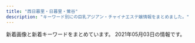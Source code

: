 ```yaml
---
title: "西日暮里・日暮里・鶯谷"
description: "キーワード別にの巨乳アジアン・チャイナエステ嬢情報をまとめました。"
---
```


新着画像と新着キーワードをまとめています。
2021年05月03日の情報です。

<DmmAffiliateIns />
<KeywordTable
  shops={
    [
    {
        "img_links": [
            "http://www.relax-mirai.info/images/m03.jpg",
            "http://www.relax-mirai.info/images/info02.jpg",
            "http://www.relax-mirai.info/images/qr.jpg",
            "http://www.relax-mirai.info/gals/emi1.jpg",
            "http://www.relax-mirai.info/gals/kaka1.jpg",
            "http://www.relax-mirai.info/gals/aki1.jpg",
            "http://www.relax-mirai.info/images/info01.jpg",
            "http://www.relax-mirai.info/images/risa1.jpg",
            "http://www.relax-mirai.info/images/sayuri1.jpg",
            "http://www.relax-mirai.info/images/momo1.jpg",
            "http://www.relax-mirai.info/gals/risa1.jpg",
            "http://www.relax-mirai.info/i/images/momo1.jpg",
            "http://www.relax-mirai.info/i/images/sayuri1.jpg",
            "http://www.relax-mirai.info/i/120/sayuri1.jpg",
            "http://www.relax-mirai.info/images/m02.jpg",
            "http://www.relax-mirai.info/images/m04.jpg"
        ],
        "keywords": {},
        "url": "http://www.relax-mirai.info/",
        "name": "\u672a\u6765",
        "station": "\u65e5\u66ae\u91cc\u99c5\u6771\u53e3"
    },
    {
        "url": "http://esthe-aroma.red/",
        "keywords": {
            "E": 1,
            "86": 9,
            "D": 8
        },
        "img_links": [
            "http://esthe-aroma.red/images/cg02.jpg",
            "http://esthe-aroma.red/images/top.png",
            "http://esthe-aroma.red/images/imm.jpg",
            "http://esthe-aroma.red/images/evetop.png",
            "http://esthe-aroma.red/images/sruru.jpg",
            "http://esthe-aroma.red/images/cg03.jpg",
            "http://esthe-aroma.red/images/staff_s.png",
            "http://esthe-aroma.red/images/precau.png",
            "http://esthe-aroma.red/images/cg01.jpg",
            "http://esthe-aroma.red/images/rec.png",
            "http://esthe-aroma.red/images/cg07.jpg",
            "http://esthe-aroma.red/images/news.png",
            "http://esthe-aroma.red/images/kan.jpg",
            "http://esthe-aroma.red/link/menlog.jpg",
            "http://esthe-aroma.red/images/cg10.jpg",
            "http://esthe-aroma.red/images/cg08.jpg",
            "http://esthe-aroma.red/images/r3.jpg",
            "http://esthe-aroma.red/images/r4.jpg",
            "http://esthe-aroma.red/images/r1.jpg",
            "http://esthe-aroma.red/images/cg04.jpg",
            "http://esthe-aroma.red/images/cg06.jpg",
            "http://esthe-aroma.red/images/r2.jpg",
            "http://esthe-aroma.red/images/cg09.jpg"
        ],
        "name": "\u548c\u5408 \u308f\u3054\u3046",
        "station": "JR\u65e5\u66ae\u91cc\u99c5\u6771\u53e3"
    },
    {
        "url": "https://mominoki.tyo.ac/",
        "station": "\u753a\u5c4b\u99c51\u756a\u51fa\u53e3",
        "keywords": {
            "85": 12,
            "86": 4,
            "E": 4,
            "87": 8,
            "83": 4,
            "C": 15,
            "D": 24
        },
        "name": "\u3082\u307f\u306e\u6728",
        "img_links": [
            "https://mominoki.tyo.ac/images/themes/pink/line.png",
            "https://mominoki.tyo.ac/images/room2.jpg",
            "https://mominoki.tyo.ac/photos/sites/41/2020/09/2020092810535583.jpg",
            "https://mominoki.tyo.ac/images/themes/pink/s_link.png",
            "https://mominoki.tyo.ac/photos/sites/41/2020/09/2020092804344656.jpg",
            "https://mominoki.tyo.ac/images/themes/pink/s_staff.png",
            "https://mominoki.tyo.ac/images/room1.jpg",
            "https://mominoki.tyo.ac/photos/sites/41/2021/03/202103150747058.jpg",
            "https://mominoki.tyo.ac/photos/sites/41/2021/03/202103150746598.jpg",
            "https://mominoki.tyo.ac/images/themes/pink/mobile.jpg",
            "https://mominoki.tyo.ac/images/themes/pink/s_pickup.png",
            "https://mominoki.tyo.ac/images/themes/pink/r3.jpg",
            "https://mominoki.tyo.ac/photos/sites/41/2020/09/2020092804344859.jpg",
            "https://mominoki.tyo.ac/images/themes/pink/no1.png",
            "https://mominoki.tyo.ac/photos/sites/41/2020/09/2020092801595154.jpg",
            "https://mominoki.tyo.ac/images/themes/pink/s_news.png",
            "https://mominoki.tyo.ac/images/themes/pink/s_newface.png",
            "https://mominoki.tyo.ac/photos/sites/41/2020/09/2020092804344750.jpg",
            "https://mominoki.tyo.ac/images/room4.jpg",
            "https://mominoki.tyo.ac/images/themes/pink/no2.png",
            "https://mominoki.tyo.ac/images/themes/pink/s_ranking.png",
            "https://mominoki.tyo.ac/photos/sites/41/2020/11/2020111401222038.jpg",
            "https://mominoki.tyo.ac/images/room3.jpg"
        ]
    },
    {
        "station": "JR\u897f\u65e5\u66ae\u91cc\u99c5",
        "name": "\u3075\u308f\u3075\u308f",
        "img_links": [
            "http://flowerscent.este.work/head_3_4691_1556258938113847.png",
            "http://flowerscent.este.work/head_1_4691_1553674270167089.png",
            "http://flowerscent.este.work/head_2_4691_1553674270815382.png",
            "http://flowerscent.este.work/2/uploadimg/1600260826.jpg",
            "http://flowerscent.este.work/2/uploadimg/1599833697.jpg"
        ],
        "url": "http://flowerscent.este.work/",
        "keywords": {
            "87": 12,
            "C": 36,
            "83": 36,
            "86": 12,
            "D": 12,
            "E": 12
        }
    },
    {
        "name": "\u5065\u7f8e\u5802",
        "img_links": [
            "http://es-rlx.com/img/access/kanban.png",
            "http://es-rlx.com/staff/minami/01mb.jpg",
            "http://es-rlx.com/staff/mai/01mb.jpg",
            "http://es-rlx.com/img/ttl_mobile.png",
            "http://es-rlx.com/img/access/road02.jpg",
            "http://es-rlx.com/staff/yuki/01.jpg",
            "http://es-rlx.com/staff/yuki/01mb.jpg",
            "http://es-rlx.com/pic/top3.jpg",
            "http://es-rlx.com/img/access/road03.jpg",
            "http://es-rlx.com/img/access/roaddm.png",
            "http://es-rlx.com/i/files/homeimg.jpg",
            "http://es-rlx.com/pic/top1.jpg",
            "http://es-rlx.com/staff/sakura/01.jpg",
            "http://es-rlx.com/staff/sakura/01mb.jpg",
            "http://es-rlx.com/staff/hana/01mb.jpg",
            "http://es-rlx.com/img/access/road04.jpg",
            "http://es-rlx.com/img/youtube.jpg",
            "http://es-rlx.com/staff/rumi/01mb.jpg",
            "http://es-rlx.com/staff/rumi/01.jpg",
            "http://es-rlx.com/staff/mai/01.jpg",
            "http://es-rlx.com/staff/hana/01.jpg",
            "http://es-rlx.com/pic/head.png",
            "http://es-rlx.com/img/ttl_rec.png",
            "http://es-rlx.com/img/ft_tel.png",
            "http://es-rlx.com/pic/top2.jpg",
            "http://es-rlx.com/staff/minami/01.jpg",
            "http://es-rlx.com/img/ttl_staff.png",
            "http://es-rlx.com/img/access/road01.jpg",
            "http://es-rlx.com/img/ttl_tnew.png"
        ],
        "station": "JR\u9daf\u8c37\u99c5\u5317\u53e3",
        "url": "http://es-rlx.com/",
        "keywords": {
            "C": 21
        }
    },
    {
        "name": "\u6e29\u99a8\u6e2f-\u304a\u3093\u304d\u3087\u3046\u3053\u3046-",
        "url": "http://onkyoukou.tyo.cm/",
        "station": "JR\u897f\u65e5\u66ae\u91cc\u99c5",
        "keywords": {
            "87": 3,
            "C": 13,
            "88": 6,
            "86": 3
        },
        "img_links": [
            "http://onkyoukou.tyo.cm/images/face_bj3.jpg",
            "http://onkyoukou.tyo.cm/images/top.png",
            "http://onkyoukou.tyo.cm/photos/sites/88/2017/03/staff1.jpg",
            "http://onkyoukou.tyo.cm/images/nbj3.jpg",
            "http://onkyoukou.tyo.cm/images/mobile.jpg",
            "http://onkyoukou.tyo.cm/images/s_link.jpg",
            "http://onkyoukou.tyo.cm/photos/sites/88/2020/03/2020030111163079.jpg",
            "http://onkyoukou.tyo.cm/photos/sites/88/2017/03/staff4.jpg",
            "http://onkyoukou.tyo.cm/photos/sites/88/2017/03/staff2.jpg",
            "http://onkyoukou.tyo.cm/images/n1.jpg",
            "http://onkyoukou.tyo.cm/images/n3.jpg",
            "http://onkyoukou.tyo.cm/images/s_staff1.jpg",
            "http://onkyoukou.tyo.cm/images/s_news.jpg",
            "http://onkyoukou.tyo.cm/images/line.jpg",
            "http://onkyoukou.tyo.cm/images/face_bj.jpg",
            "http://onkyoukou.tyo.cm/images/s_face.jpg",
            "http://onkyoukou.tyo.cm/images/s_staff.jpg",
            "http://onkyoukou.tyo.cm/images/s_mobile.jpg",
            "http://onkyoukou.tyo.cm/images/acc2.jpg",
            "http://onkyoukou.tyo.cm/images/nbj1.jpg",
            "http://onkyoukou.tyo.cm/images/acc3.jpg",
            "http://onkyoukou.tyo.cm/images/acc1.jpg",
            "http://onkyoukou.tyo.cm/images/s_pick.jpg"
        ]
    },
    {
        "name": "\u5fc3\u7f8e",
        "keywords": {},
        "url": "http://www.ai-lian.work/",
        "img_links": [
            "http://www.ai-lian.work/images/mobile.jpg",
            "http://www.ai-lian.work/img/yui1.jpg",
            "http://www.ai-lian.work/images/1.jpg",
            "http://www.ai-lian.work/images/head.jpg",
            "http://www.ai-lian.work/images/3.jpg",
            "http://www.ai-lian.work/images/news.jpg",
            "http://www.ai-lian.work/images/line.png",
            "http://www.ai-lian.work/images/int2.jpg",
            "http://www.ai-lian.work/images/staff_t.jpg",
            "http://www.ai-lian.work/img/aya1.jpg",
            "http://www.ai-lian.work/images/int1.jpg",
            "http://www.ai-lian.work/images/interior_t.jpg",
            "http://www.ai-lian.work/images/2.jpg",
            "http://www.ai-lian.work/img/saya1.jpg",
            "http://www.ai-lian.work/images/rec1.jpg",
            "http://www.ai-lian.work/images/ta.jpg",
            "http://www.ai-lian.work/images/tel.jpg",
            "http://www.ai-lian.work/images/sys1.jpg"
        ],
        "station": "JR\u9daf\u8c37\u99c5\u5317\u53e3"
    },
    {
        "keywords": {
            "D": 10,
            "86": 8,
            "87": 1,
            "84": 2,
            "85": 1,
            "E": 1,
            "C": 1
        },
        "url": "http://chou.ies.bz/",
        "station": "JR\u897f\u65e5\u66ae\u91cc\u99c5",
        "img_links": [
            "http://chou.ies.bz/photos/sites/85/2019/06/2019062803491517.jpg",
            "http://chou.ies.bz/images/s_pick.png",
            "http://chou.ies.bz/images/s3.png",
            "http://chou.ies.bz/photos/sites/85/2020/12/2020120204265615.jpg",
            "http://chou.ies.bz/photos/sites/85/2020/10/2020100610370157.jpg",
            "http://chou.ies.bz/photos/sites/85/2019/12/2019120602315853.jpg",
            "http://chou.ies.bz/images/mobile.png",
            "http://chou.ies.bz/photos/sites/85/2020/10/2020100610383828.jpg",
            "http://chou.ies.bz/images/s1.png",
            "http://chou.ies.bz/images/s_news.png",
            "http://chou.ies.bz/photos/sites/85/2019/07/2019070106340260.jpg",
            "http://chou.ies.bz/photos/sites/85/2019/07/2019070106333414.jpg",
            "http://chou.ies.bz/photos/sites/85/2021/04/2021042710033582.jpg",
            "http://chou.ies.bz/photos/sites/85/2020/12/2020121802483415.jpg",
            "http://chou.ies.bz/photos/sites/85/2019/07/2019070106320474.jpg",
            "http://chou.ies.bz/photos/sites/85/2019/07/2019070509385227.jpg",
            "http://chou.ies.bz/images/top.png",
            "http://chou.ies.bz/photos/sites/85/2020/12/2020120204150858.jpg",
            "http://chou.ies.bz/images/s_link.png",
            "http://chou.ies.bz/photos/sites/85/2019/07/2019070106330942.jpg",
            "http://chou.ies.bz/images/n3.png",
            "http://chou.ies.bz/images/s_staff.jpg",
            "http://chou.ies.bz/images/n1.jpg"
        ],
        "name": "\u706f\u308a\u5c4b"
    },
    {
        "keywords": {
            "C": 6
        },
        "img_links": [
            "http://www.en-nippori.net/image/therapist/01.jpg",
            "http://www.en-nippori.net/image/therapist/06.jpg",
            "http://www.en-nippori.net/image/mainparts/images/navi01_04.jpg",
            "http://www.en-nippori.net/image/therapist/02.jpg",
            "http://www.en-nippori.net/image/mainparts/images/navi01_03.jpg",
            "http://www.en-nippori.net/image/therapist/04.jpg",
            "http://www.en-nippori.net/image/mainparts/images/navi01_07.jpg",
            "http://www.en-nippori.net/image/index/top.jpg",
            "http://www.en-nippori.net/image/therapist/03.jpg",
            "http://www.en-nippori.net/image/mainparts/main.jpg",
            "http://www.en-nippori.net/image/mainparts/images/navi01_05.jpg",
            "http://www.en-nippori.net/image/mainparts/images/navi01_02.jpg",
            "http://www.en-nippori.net/image/mainparts/images/navi01_06.jpg"
        ],
        "station": "JR\u65e5\u66ae\u91cc\u99c5\u6771\u53e3",
        "url": "http://www.en-nippori.net/",
        "name": "\u7e01"
    },
    {
        "url": "http://www.mac-riraku106.xyz/",
        "station": "JR\u65e5\u66ae\u91cc\u99c5\u5357\u53e3",
        "name": "\u306f\u305f\u3061",
        "img_links": [
            "http://www.mac-riraku106.xyz/uploads/200501/1-200501125159161.jpg",
            "http://www.mac-riraku106.xyz/uploads/200818/1-200QQ554231G.jpg",
            "http://www.mac-riraku106.xyz/uploads/200317/1-20031G4420c38.jpg",
            "http://www.mac-riraku106.xyz/uploads/191106/1-191106092J62Y.jpg",
            "http://www.mac-riraku106.xyz/uploads/200501/1-200501125251121.jpg",
            "http://www.mac-riraku106.xyz/uploads/200325/1-2003251H340B9.jpg",
            "http://www.mac-riraku106.xyz/uploads/190926/1-1Z926131T2408.jpg",
            "http://www.mac-riraku106.xyz/static/picture/call.png",
            "http://www.mac-riraku106.xyz/uploads/190723/21-1.jpg",
            "http://www.mac-riraku106.xyz/uploads/200501/1-200501125300127.jpg",
            "http://www.mac-riraku106.xyz/static/picture/top-img03.png",
            "http://www.mac-riraku106.xyz/uploads/190826/1-1ZR614462Qa.jpg",
            "http://www.mac-riraku106.xyz/static/picture/2.jpg",
            "http://www.mac-riraku106.xyz/uploads/200801/1-200P1110A4M2.jpg",
            "http://www.mac-riraku106.xyz/uploads/191219/1-19121912423J29.jpg",
            "http://www.mac-riraku106.xyz/static/picture/1.jpg",
            "http://www.mac-riraku106.xyz/static/picture/top-img02.png",
            "http://www.mac-riraku106.xyz/uploads/200310/1-200310130925920.jpg",
            "http://www.mac-riraku106.xyz/uploads/190723/23-3.jpg",
            "http://www.mac-riraku106.xyz/uploads/200325/1-2003251H312V4.jpg",
            "http://www.mac-riraku106.xyz/uploads/190906/1-1ZZ6125225A4.jpg",
            "http://www.mac-riraku106.xyz/static/picture/top-img09.png",
            "http://www.mac-riraku106.xyz/uploads/200501/1-200501145002a7.jpg",
            "http://www.mac-riraku106.xyz/uploads/200317/1-20031G44235R7.jpg",
            "http://www.mac-riraku106.xyz/uploads/200501/1-200501144951148.jpg",
            "http://www.mac-riraku106.xyz/uploads/190906/1-1ZZ612503C39.jpg",
            "http://www.mac-riraku106.xyz/uploads/190723/23-1.jpg",
            "http://www.mac-riraku106.xyz/uploads/191128/1-19112Q3102OP.jpg",
            "http://www.mac-riraku106.xyz/uploads/190723/30-1.jpg",
            "http://www.mac-riraku106.xyz/uploads/190723/1-1.jpg",
            "http://www.mac-riraku106.xyz/uploads/191008/1-19100Q5451M20.jpg",
            "http://www.mac-riraku106.xyz/uploads/191128/1-19112Q31009521.jpg",
            "http://www.mac-riraku106.xyz/uploads/200801/1-200P1110412514.jpg",
            "http://www.mac-riraku106.xyz/uploads/200608/1-20060Q0251EY.jpg",
            "http://www.mac-riraku106.xyz/static/picture/top-img01.png",
            "http://www.mac-riraku106.xyz/uploads/191008/1-19100Q5453V63.jpg",
            "http://www.mac-riraku106.xyz/uploads/200501/1-200501145011C2.jpg",
            "http://www.mac-riraku106.xyz/uploads/191219/1-191219124141563.jpg",
            "http://www.mac-riraku106.xyz/uploads/200501/1-200501125150516.jpg",
            "http://www.mac-riraku106.xyz/uploads/190723/34-1.jpg",
            "http://www.mac-riraku106.xyz/uploads/190926/1-1Z926131R6102.jpg",
            "http://www.mac-riraku106.xyz/uploads/190723/10-1.jpg",
            "http://www.mac-riraku106.xyz/uploads/200310/1-20031013091I08.jpg",
            "http://www.mac-riraku106.xyz/uploads/190723/33-1.jpg",
            "http://www.mac-riraku106.xyz/uploads/191209/1-191209122ZY50.jpg",
            "http://www.mac-riraku106.xyz/uploads/200818/1-200QQ55415J4.jpg",
            "http://www.mac-riraku106.xyz/uploads/200801/1-200P1110631926.jpg",
            "http://www.mac-riraku106.xyz/uploads/191106/1-191106092S0357.jpg",
            "http://www.mac-riraku106.xyz/uploads/200608/1-20060Q02506204.jpg",
            "http://www.mac-riraku106.xyz/uploads/191209/1-1912091229204E.jpg",
            "http://www.mac-riraku106.xyz/uploads/191209/1-191209123459153.jpg",
            "http://www.mac-riraku106.xyz/uploads/200317/1-20031G44220J0.jpg",
            "http://www.mac-riraku106.xyz/static/picture/tel.png",
            "http://www.mac-riraku106.xyz/uploads/190723/10-2.jpg",
            "http://www.mac-riraku106.xyz/uploads/200818/1-200QQ5535E92.jpg",
            "http://www.mac-riraku106.xyz/static/picture/michi02.png",
            "http://www.mac-riraku106.xyz/uploads/190723/25-1.jpg",
            "http://www.mac-riraku106.xyz/uploads/200310/1-200310130Z0421.jpg",
            "http://www.mac-riraku106.xyz/static/picture/michi01.png",
            "http://www.mac-riraku106.xyz/uploads/191128/1-19112Q3111UF.jpg",
            "http://www.mac-riraku106.xyz/uploads/190826/1-1ZR6144611E0.jpg",
            "http://www.mac-riraku106.xyz/uploads/190723/23-2.jpg",
            "http://www.mac-riraku106.xyz/uploads/191106/1-191106092T0531.jpg",
            "http://www.mac-riraku106.xyz/uploads/190723/1-2.jpg"
        ],
        "keywords": {
            "94": 3,
            "E": 6,
            "85": 15,
            "86": 19,
            "D": 47,
            "C": 19,
            "F": 3
        }
    },
    {
        "station": "JR\u65e5\u66ae\u91cc\u99c5\u5357\u53e3",
        "url": "https://www.sofia-est.com/",
        "name": "\u30bd\u30d5\u30a3\u30a2",
        "img_links": [
            "https://www.sofia-est.com/img/material/courseoption_rev1.png",
            "https://www.sofia-est.com/img/girl/main/s81_1.jpg",
            "https://www.sofia-est.com/img/material/mob_t3.jpg",
            "https://www.sofia-est.com/img/material/top_infomation.png",
            "https://www.sofia-est.com/img/material/gm3_rollout.png",
            "https://www.sofia-est.com/img/material/gm6_rollout.png",
            "https://www.sofia-est.com/img/material/photo3.jpg",
            "https://www.sofia-est.com/img/girl/thumb/s81_4.jpg",
            "https://www.sofia-est.com/img/girl/thumb/s108_1.jpg",
            "https://www.sofia-est.com/img/material/mob_m1_rev1.jpg",
            "https://www.sofia-est.com/img/girl/list/s81_list.jpg",
            "https://www.sofia-est.com/img/material/top_movie.png",
            "https://www.sofia-est.com/img/material/photo4.jpg",
            "https://www.sofia-est.com/img/girl/list/s56_list.jpg",
            "https://www.sofia-est.com/img/girl/thumb/s55_2.jpg",
            "https://www.sofia-est.com/img/material/mob_m2_rev1.jpg",
            "https://www.sofia-est.com/img/material/mob_m4.jpg",
            "https://www.sofia-est.com/img/material/top_newface.png",
            "https://www.sofia-est.com/img/material/mob_m5.jpg",
            "https://www.sofia-est.com/img/material/page4_subt2.png",
            "https://www.sofia-est.com/img/girl/thumb/s100_2.jpg",
            "https://www.sofia-est.com/img/girl/main/s55_1.jpg",
            "https://www.sofia-est.com/img/material/movieicon.png",
            "https://www.sofia-est.com/img/girl/main/s92_1.jpg",
            "https://www.sofia-est.com/img/material/hosi5.png",
            "https://www.sofia-est.com/img/girl/thumb/s81_2.jpg",
            "https://www.sofia-est.com/img/material/noimg_thumb.jpg",
            "https://www.sofia-est.com/img/girl/mobilepickup/mobilepickup20200302124127.jpg",
            "https://www.sofia-est.com/img/girl/thumb/s99_1.jpg",
            "https://www.sofia-est.com/img/material/movie_left_yaji.png",
            "https://www.sofia-est.com/img/material/page3_1_subt1.png",
            "https://www.sofia-est.com/img/top/topslide20141210.jpg",
            "https://www.sofia-est.com/img/girl/list/s94_list.jpg",
            "https://www.sofia-est.com/img/girl/main/s56_1.jpg",
            "https://www.sofia-est.com/img/girl/thumb/s55_3.jpg",
            "https://www.sofia-est.com/img/girl/list/s89_list.jpg",
            "https://www.sofia-est.com/img/material/photobig.jpg",
            "https://www.sofia-est.com/img/banner/koko_120x60.png",
            "https://www.sofia-est.com/img/material/page2_subt1.png",
            "https://www.sofia-est.com/img/material/gm5_rollout.png",
            "https://www.sofia-est.com/img/material/top_twitter.png",
            "https://www.sofia-est.com/img/material/mobileqr.png",
            "https://www.sofia-est.com/img/girl/list/s111_list.jpg",
            "https://www.sofia-est.com/img/girl/main/s108_1.jpg",
            "https://www.sofia-est.com/img/what/coupon202009.png",
            "https://www.sofia-est.com/img/girl/thumb/s57_1.jpg",
            "https://www.sofia-est.com/img/top/topslide20150918.jpg",
            "https://www.sofia-est.com/img/material/noimg_m.jpg",
            "https://www.sofia-est.com/img/material/top_about.png",
            "https://www.sofia-est.com/img/girl/main/s97_1.jpg",
            "https://www.sofia-est.com/img/material/photo7.jpg",
            "https://www.sofia-est.com/img/girl/main/s99_1.jpg",
            "https://www.sofia-est.com/img/material/gm1_rollout.png",
            "https://www.sofia-est.com/img/material/mob_t4.jpg",
            "https://www.sofia-est.com/img/girl/pickup/pickup20190509222453.jpg",
            "https://www.sofia-est.com/img/girl/thumb/s56_2.jpg",
            "https://www.sofia-est.com/img/material/gm4_rollout.png",
            "https://www.sofia-est.com/img/material/top_news.png",
            "https://www.sofia-est.com/img/girl/list/s55_list.jpg",
            "https://www.sofia-est.com/img/material/movie_right_yaji.png",
            "https://www.sofia-est.com/img/material/page3_1_subt2.png",
            "https://www.sofia-est.com/img/girl/pickup/pickup20191220093623.jpg",
            "https://www.sofia-est.com/img/material/doublecourse_rev1.png",
            "https://www.sofia-est.com/img/material/page6_subt2.png",
            "https://www.sofia-est.com/img/material/photo8.jpg",
            "https://www.sofia-est.com/img/girl/thumb/s89_1.jpg",
            "https://www.sofia-est.com/img/girl/list/s108_list.jpg",
            "https://www.sofia-est.com/img/material/phototxt.jpg",
            "https://www.sofia-est.com/img/girl/list/s84_list.jpg",
            "https://www.sofia-est.com/img/girl/thumb/s92_1.jpg",
            "https://www.sofia-est.com/img/material/iph.png",
            "https://www.sofia-est.com/img/material/page6_subt3.png",
            "https://www.sofia-est.com/img/material/page4_subt1.png",
            "https://www.sofia-est.com/img/material/course_tanta2.png",
            "https://www.sofia-est.com/img/girl/thumb/s100_1.jpg",
            "https://www.sofia-est.com/img/material/course_tanta1.png",
            "https://www.sofia-est.com/img/girl/thumb/s81_1.jpg",
            "https://www.sofia-est.com/img/material/top_pickup.png",
            "https://www.sofia-est.com/img/girl/main/s100_1.jpg",
            "https://www.sofia-est.com/img/material/page8_subt2.png",
            "https://www.sofia-est.com/img/material/page6_subt1.png",
            "https://www.sofia-est.com/img/material/mob_t2.jpg",
            "https://www.sofia-est.com/img/material/mob_t1.jpg",
            "https://www.sofia-est.com/img/material/pagetop_rollout.png",
            "https://www.sofia-est.com/img/girl/thumb/s81_3.jpg",
            "https://www.sofia-est.com/img/girl/list/s57_list.jpg",
            "https://www.sofia-est.com/img/material/top_camp.png",
            "https://www.sofia-est.com/img/material/sd_rt_btn.png",
            "https://www.sofia-est.com/img/material/page5_subt2.png",
            "https://www.sofia-est.com/img/material/mob_m3_rev1.jpg",
            "https://www.sofia-est.com/img/girl/pickup/pickup20191220093702.jpg",
            "https://www.sofia-est.com/img/material/photo5.jpg",
            "https://www.sofia-est.com/img/girl/main/s84_1.jpg",
            "https://www.sofia-est.com/img/girl/thumb/s84_2.jpg",
            "https://www.sofia-est.com/img/material/page8_subt1.png",
            "https://www.sofia-est.com/img/girl/thumb/s81_5.jpg",
            "https://www.sofia-est.com/img/material/top_kodawari.png",
            "https://www.sofia-est.com/img/girl/thumb/s99_2.jpg",
            "https://www.sofia-est.com/img/material/noimg_b.jpg",
            "https://www.sofia-est.com/img/girl/pickup/pickup20200111122329.jpg",
            "https://www.sofia-est.com/img/material/top_kodawariimg1.jpg",
            "https://www.sofia-est.com/img/girl/thumb/s55_1.jpg",
            "https://www.sofia-est.com/img/material/coursepoint_rev2.png",
            "https://www.sofia-est.com/img/girl/thumb/s92_2.jpg",
            "https://www.sofia-est.com/img/girl/thumb/s84_1.jpg",
            "https://www.sofia-est.com/img/material/photo6.jpg",
            "https://www.sofia-est.com/img/material/page7_subt1.png",
            "https://www.sofia-est.com/img/material/gm2_rollout.png",
            "https://www.sofia-est.com/img/girl/thumb/s97_2.jpg",
            "https://www.sofia-est.com/img/material/page5_subt1.png",
            "https://www.sofia-est.com/img/girl/thumb/s56_1.jpg",
            "https://www.sofia-est.com/img/girl/list/s100_list.jpg",
            "https://www.sofia-est.com/img/material/yakusoku.png",
            "https://www.sofia-est.com/img/top/topslide20141211.jpg",
            "https://www.sofia-est.com/img/material/page3_subt1.png",
            "https://www.sofia-est.com/img/girl/list/s97_list.jpg",
            "https://www.sofia-est.com/img/girl/thumb/s94_1.jpg",
            "https://www.sofia-est.com/img/girl/list/s99_list.jpg",
            "https://www.sofia-est.com/img/material/photo2.jpg",
            "https://www.sofia-est.com/img/girl/list/s92_list.jpg",
            "https://www.sofia-est.com/img/material/photo1.jpg",
            "https://www.sofia-est.com/img/material/movie20141210.jpg",
            "https://www.sofia-est.com/img/material/mob_youtube.png",
            "https://www.sofia-est.com/img/girl/thumb/s97_1.jpg",
            "https://www.sofia-est.com/img/material/mob_t5.jpg"
        ],
        "keywords": {
            "\u30bb\u30af\u30b7\u30fc": 34,
            "\u30c0\u30a4\u30ca\u30de\u30a4\u30c8": 1,
            "G": 2
        }
    },
    {
        "img_links": [
            "http://es-minami.com/img/sayuri1.jpg",
            "http://es-minami.com/img/yuki1.jpg",
            "http://www.es-minami.com/images/yuki1.jpg",
            "http://www.es-minami.com/gals/mika2.jpg",
            "http://es-minami.com/gals/yuki1.jpg",
            "http://es-minami.com/gals/rika1.jpg",
            "http://www.es-minami.com/images/sayuri2.jpg",
            "http://es-minami.com/images/staff-bar.png",
            "http://www.es-minami.com/gals/sayuri1.jpg",
            "http://es-minami.com/images/mobole.png",
            "http://www.es-minami.com/img/riri1.jpg",
            "http://www.es-minami.com/images/mika1.jpg",
            "http://es-minami.com/img/nana1.jpg",
            "http://es-minami.com/images/mika2.jpg",
            "http://www.es-minami.com/images/mobole.png",
            "http://www.es-minami.com/gals/nana1.jpg",
            "http://es-minami.com/images/news.png",
            "http://es-minami.com/img/mika2.jpg",
            "http://es-minami.com/img/sayuri2.jpg",
            "http://es-minami.com/img/riri1.jpg",
            "http://www.es-minami.com/images/mika2.jpg",
            "http://www.es-minami.com/img/mika2.jpg",
            "http://www.es-minami.com/images/riri1.jpg",
            "http://www.es-minami.com/gals/sayuri2.jpg",
            "http://www.es-minami.com/gals/mika1.jpg",
            "http://www.es-minami.com/gals/riri1.jpg",
            "http://www.es-minami.com/img/mika1.jpg",
            "http://es-minami.com/gals/riri1.jpg",
            "http://es-minami.com/images/riri1.jpg",
            "http://www.es-minami.com/gals/sakura1.jpg",
            "http://es-minami.com/images/rika1.jpg",
            "http://es-minami.com/images/nana1.jpg",
            "http://www.es-minami.com/images/sayuri1.jpg",
            "http://es-minami.com/gals/sakura1.jpg",
            "http://www.es-minami.com/images/rika1.jpg",
            "http://www.es-minami.com/gals/rika1.jpg",
            "http://www.es-minami.com/images/staff-bar.png",
            "http://www.es-minami.com/images/news.png",
            "http://www.es-minami.com/img/sayuri1.jpg",
            "http://es-minami.com/images/sayuri2.jpg",
            "http://es-minami.com/gals/sayuri1.jpg",
            "http://www.es-minami.com/img/sayuri2.jpg",
            "http://es-minami.com/images/sayuri1.jpg",
            "http://es-minami.com/images/yuki1.jpg",
            "http://www.es-minami.com/gals/yuki1.jpg",
            "http://es-minami.com/gals/sayuri2.jpg",
            "http://es-minami.com/images/mika1.jpg",
            "http://www.es-minami.com/img/nana1.jpg",
            "http://www.es-minami.com/images/nana1.jpg",
            "http://es-minami.com/gals/mika1.jpg",
            "http://es-minami.com/images/pick_staff6.jpg",
            "http://es-minami.com/img/mika1.jpg",
            "http://es-minami.com/gals/nana1.jpg",
            "http://www.es-minami.com/img/yuki1.jpg",
            "http://es-minami.com/gals/mika2.jpg",
            "http://www.es-minami.com/images/pick_staff6.jpg"
        ],
        "station": "JR\u65e5\u66ae\u91cc\u99c5\u6771\u53e3",
        "name": "\u307f\u306a\u307f",
        "keywords": {},
        "url": "http://es-minami.com/"
    },
    {
        "name": "\u685c\u306e\u5bb6",
        "station": "JR\u9daf\u8c37\u99c5\u5317\u53e3",
        "keywords": {},
        "url": "http://www.es-ms.work/",
        "img_links": [
            "http://www.es-ms.work/images/sys.jpg",
            "http://www.es-ms.work/staff/sayuri.jpg",
            "http://www.es-ms.work/img/rina1.jpg",
            "http://www.es-ms.work/images/news.jpg",
            "http://www.es-ms.work/images/int1.jpg",
            "http://www.es-ms.work/staff/rina.jpg",
            "http://www.es-ms.work/images/interior_t.jpg",
            "http://www.es-ms.work/images/3.jpg",
            "http://www.es-ms.work/images/1.jpg",
            "http://www.es-ms.work/img/kaya1.jpg",
            "http://www.es-ms.work/images/tg.jpg",
            "http://www.es-ms.work/images/head.jpg",
            "http://www.es-ms.work/images/rec1.jpg",
            "http://www.es-ms.work/images/2.jpg",
            "http://www.es-ms.work/images/staff_t.jpg",
            "http://www.es-ms.work/images/rec2.jpg",
            "http://www.es-ms.work/img/sayuri1.jpg",
            "http://www.es-ms.work/staff/kaya.jpg",
            "http://www.es-ms.work/images/int2.jpg",
            "http://www.es-ms.work/images/s1.png",
            "http://www.es-ms.work/images/ac1.jpg"
        ]
    },
    {
        "station": "JR\u7530\u7aef\u99c5",
        "url": "http://minopom.xyz/",
        "keywords": {
            "\u4e73": 2
        },
        "name": "\u30ed\u30fc\u30ba",
        "img_links": [
            "http://minopom.xyz/picture/head.jpg",
            "http://minopom.xyz/picture/totop_04.png",
            "http://minopom.xyz/picture/room3.jpg",
            "http://minopom.xyz/picture/room1.jpg",
            "http://www.minopom.xyz/uploads/allimg/210410/1-2104101450455A.jpg",
            "http://minopom.xyz/uploads/allimg/210410/1-210410145204C9.jpg",
            "http://www.minopom.xyz/uploads/allimg/210430/1-2104301QU44W.jpg",
            "http://www.minopom.xyz/uploads/allimg/210410/1-21041014450GC.jpg",
            "http://minopom.xyz/uploads/allimg/210410/1-2104101450455A.jpg",
            "http://minopom.xyz/uploads/allimg/210410/1-210410144PY50.jpg",
            "http://www.minopom.xyz/picture/img.site-builder.jpg",
            "http://minopom.xyz/uploads/210430/1-2104301Q63S18.jpg",
            "http://minopom.xyz/uploads/allimg/210410/1-21041014450GC.jpg",
            "http://www.minopom.xyz/picture/head.jpg",
            "http://minopom.xyz/picture/room2.jpg",
            "http://minopom.xyz/uploads/allimg/210410/1-210410144323118.jpg",
            "http://minopom.xyz/uploads/210406/1-210406143244C2.jpg",
            "http://minopom.xyz/uploads/210406/1-210406143111G0.jpg",
            "http://www.minopom.xyz/uploads/allimg/210410/1-21041014500NX.jpg",
            "http://minopom.xyz/uploads/allimg/210410/1-210410144U4934.jpg",
            "http://minopom.xyz/picture/img.site-builder.jpg",
            "http://www.minopom.xyz/uploads/allimg/210410/1-210410145124148.jpg",
            "http://www.minopom.xyz/picture/totop_04.png",
            "http://minopom.xyz/uploads/allimg/210410/1-210410145124148.jpg",
            "http://minopom.xyz/uploads/210406/1-2104061433121E.jpg",
            "http://minopom.xyz/uploads/allimg/210406/1-21040614313L45.jpg",
            "http://minopom.xyz/uploads/allimg/210410/1-21041014500NX.jpg",
            "http://minopom.xyz/uploads/210419/1-21041914162C16.jpg",
            "http://www.minopom.xyz/uploads/allimg/210410/1-210410144U4934.jpg",
            "http://minopom.xyz/uploads/allimg/210410/1-21041014413S64.jpg",
            "http://www.minopom.xyz/uploads/allimg/210410/1-210410144PY50.jpg",
            "http://minopom.xyz/uploads/allimg/210430/1-2104301QU44W.jpg",
            "http://www.minopom.xyz/uploads/allimg/210410/1-210410145204C9.jpg"
        ]
    },
    {
        "station": "JR\u65e5\u66ae\u91cc\u99c5\u5357\u53e3",
        "url": "http://momo.tyo.cm/",
        "keywords": {
            "86": 15,
            "D": 20,
            "85": 5
        },
        "name": "\u6843",
        "img_links": [
            "http://momo.tyo.cm/photos/sites/53/2021/02/2021021607405882.jpg",
            "http://momo.tyo.cm/images/nav_link06.png",
            "http://momo.tyo.cm/images/border01.png",
            "http://momo.tyo.cm/images/border02.png",
            "http://momo.tyo.cm/images/tit05.png",
            "http://momo.tyo.cm/photos/sites/53/2021/02/2021021607405658.jpg",
            "http://momo.tyo.cm/images/tit_com01.png",
            "http://momo.tyo.cm/images/tit_link01.png",
            "http://momo.tyo.cm/images/tit_com02.png",
            "http://momo.tyo.cm/images/pagetop.png",
            "http://momo.tyo.cm/images/tit01.png",
            "http://momo.tyo.cm/images/tit_com.png",
            "http://momo.tyo.cm/images/nav_link05.png",
            "http://momo.tyo.cm/images/nav_link01.png",
            "http://momo.tyo.cm/images/nav_link02.png",
            "http://momo.tyo.cm/images/tit04.png",
            "http://momo.tyo.cm/images/bg_pick.png",
            "http://momo.tyo.cm/images/tit_com03.png",
            "http://momo.tyo.cm/images/top_slider02.jpg",
            "http://momo.tyo.cm/photos/sites/53/2021/02/2021021607405578.jpg",
            "http://momo.tyo.cm/images/top_slider01.jpg",
            "http://momo.tyo.cm/images/news.png",
            "http://momo.tyo.cm/images/tit_staff.png",
            "http://momo.tyo.cm/images/tit02.png",
            "http://momo.tyo.cm/images/tit03.png",
            "http://momo.tyo.cm/images/tit_com05.png",
            "http://momo.tyo.cm/images/nav_link04.png",
            "http://momo.tyo.cm/images/tit_com04.png",
            "http://momo.tyo.cm/images/nav_link03.png",
            "http://momo.tyo.cm/photos/sites/53/2021/02/2021021607405730.jpg"
        ]
    },
    {
        "name": "\u30e9\u30d4\u30b9",
        "url": "http://lapis.tyo.cm/",
        "keywords": {
            "D": 16,
            "86": 8,
            "87": 4,
            "83": 4
        },
        "img_links": [
            "http://lapis.tyo.cm/images/nbj1.jpg",
            "http://lapis.tyo.cm/images/top.png",
            "http://lapis.tyo.cm/photos/sites/75/2021/01/2021010407562324.jpg",
            "http://lapis.tyo.cm/images/pick_bj3.jpg",
            "http://lapis.tyo.cm/images/nbj3.jpg",
            "http://lapis.tyo.cm/images/new.jpg",
            "http://lapis.tyo.cm/images/s_staff.jpg",
            "http://lapis.tyo.cm/images/s_link.jpg",
            "http://lapis.tyo.cm/images/s_pick.jpg",
            "http://lapis.tyo.cm/images/s_blog.jpg",
            "http://lapis.tyo.cm/images/pick_bj1.jpg",
            "http://lapis.tyo.cm/photos/sites/75/2021/01/2021010407562290.jpg",
            "http://lapis.tyo.cm/images/mobile.jpg",
            "http://lapis.tyo.cm/images/s_face.jpg",
            "http://lapis.tyo.cm/photos/sites/75/2021/01/2021010407562697.jpg",
            "http://lapis.tyo.cm/photos/sites/75/2021/01/2021010407562482.jpg"
        ],
        "station": "JR\u9daf\u8c37\u99c5\u5317\u53e3"
    }
]
}
/>
<DmmAffiliateScript />
